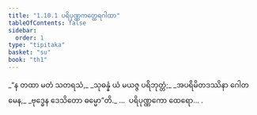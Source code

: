 ```yaml
---
title: "1.10.1 ပရိပုဏ္ဏကတ္ထေရဂါထာ"
tableOfContents: false
sidebar:
  order: 1
type: "tipitaka"
basket: "su"
book: "th1"
---
```



<DynamicBreadcrumb />

<Division number="91" book="th1" e="ch" v="19" p="239">

<Paragraph number="205" type="verses" book="th1">
_“န တထာ မတံ သတရသံ,_  
_သုဓန္နံ ယံ မယဇ္ဇ ပရိဘုတ္တံ;_  
_အပရိမိတဒဿိနာ ဂေါတမေန,_  
_ဗုဒ္ဓေန ဒေသိတော ဓမ္မော”တိ._  


</Paragraph>
</Division>

<Paragraph number="206" type="center" book="th1">
…  ပရိပုဏ္ဏကော ထေရော… .
</Paragraph>